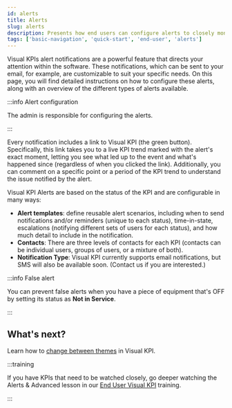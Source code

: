 ```yaml
---
id: alerts
title: Alerts
slug: alerts
description: Presents how end users can configure alerts to closely monitor critical KPIs in Transpara's Visual KPIs software.
tags: ['basic-navigation', 'quick-start', 'end-user', 'alerts']
---
```



Visual KPIs alert notifications are a powerful feature that directs your attention within the software. These notifications, which can be sent to your email, for example, are customizable to suit your specific needs. On this page, you will find detailed instructions on how to configure these alerts, along with an overview of the different types of alerts available.

:::info Alert configuration

The admin is responsible for configuring the alerts.

:::

Every notification includes a link to Visual KPI (the green button). Specifically, this link takes you to a live KPI trend marked with the alert's exact moment, letting you see what led up to the event and what's happened since (regardless of when you clicked the link). Additionally, you can comment on a specific point or a period of the KPI trend to understand the issue notified by the alert.

<StylizedImage
  imgURL="/img/docs/end-user/basic-navigation/alets/visualization-alerts-notification.png"
  alt="Alert notification example"
/>

Visual KPI Alerts are based on the status of the KPI and are configurable in many ways:
- **Alert templates**: define reusable alert scenarios, including when to send notifications and/or reminders (unique to each status), time-in-state, escalations (notifying different sets of users for each status), and how much detail to include in the notification.
- **Contacts**: There are three levels of contacts for each KPI (contacts can be individual users, groups of users, or a mixture of both).
- **Notification Type**: Visual KPI currently supports email notifications, but SMS will also be available soon. (Contact us if you are interested.)

<StylizedImage
  imgURL="/img/docs/end-user/basic-navigation/alets/visualization-alerts-trend.png"
  alt="Alert trend"
/>

:::info False alert

You can prevent false alerts when you have a piece of equipment that's OFF by setting its status as **Not in Service**.

:::

## What's next? 

Learn how to [change between themes](/docs/end-user/basic-navigation/dark-light-theme) in Visual KPI.

:::training

If you have KPIs that need to be watched closely, go deeper watching the Alerts & Advanced lesson in our [End User Visual KPI](https://www.transpara.com/lesson/search-end-user/) training.

:::

